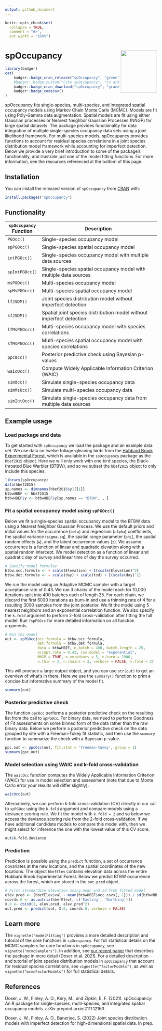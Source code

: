 ```yaml
---
output: github_document
---
```


<!-- README.md is generated from README.Rmd. Please edit that file -->

```r
knitr::opts_chunk$set(
  collapse = TRUE,
  comment = "#>",
  out.width = "100%")
```

# spOccupancy <a href='https://www.jeffdoser.com/files/spoccupancy-web/'><img src="man/figures/logo.png" align="right" height="139" width="120"/></a>

```r
library(badger)
cat(
	badger::badge_cran_release("spOccupancy", "green"),
	#badger::badge_custom("Cite spOccupancy", "in arXiv", "yellow", "https://jeffdoser.com"),
	badger::badge_cran_download("spOccupancy", "grand-total", "blue"),
	badger::badge_codecov()
)
```

spOccupancy fits single-species, multi-species, and integrated spatial occupancy models using Markov Chain Monte Carlo (MCMC). Models are fit using P&oacute;ly-Gamma data augmentation. Spatial models are fit using either Gaussian processes or Nearest Neighbor Gaussian Processes (NNGP) for large spatial datasets. The package provides functionality for data integration of multiple single-species occupancy data sets using a joint likelihood framework. For multi-species models, spOccupancy provides functions to account for residual species correlations in a joint species distribution model framework while accounting for imperfect detection. Below we provide a very brief introduction to some of the package's functionality, and illustrate just one of the model fitting funcitons. For more information, see the resources referenced at the bottom of this page. 

## Installation

You can install the released version of `spOccupancy` from [CRAN](https://CRAN.R-project.org) with:

```r
install.packages("spOccupancy")
```

## Functionality

|`spOccupancy` Function  | Description                                                     |
|---------------- |------------------------------------------------------------------------|
|`PGOcc()`          | Single-species occupancy model                                       |
|`spPGOcc()`        | Single-species spatial occupancy model                               |
|`intPGOcc()`       | Single-species occupancy model with multiple data sources            |
|`spIntPGOcc()`     | Single-species spatial occupancy model with multiple data sources    |
|`msPGOcc()`        | Multi-species occupancy model                                        |
|`spMsPGOcc()`      | Multi-species spatial occupancy model                                |
|`lfJSDM()`         | Joint species distribution model without imperfect detection         |
|`sfJSDM()`         | Spatial joint species distribution model without imperfect detection |
|`lfMsPGOcc()`      | Multi-species occupancy model with species correlations              |
|`sfMsPGOcc()`      | Multi-species spatial occupancy model with species correlations      |
|`ppcOcc()`         | Posterior predictive check using Bayesian p-values                   | 
|`waicOcc()`        | Compute Widely Applicable Information Criterion (WAIC)               |
|`simOcc()`         | Simulate single-species occupancy data                               |
|`simMsOcc()`       | Simulate multi-species occupancy data                                |
|`simIntOcc()`      | Simulate single-species occupancy data from multiple data sources    |

## Example usage

### Load package and data

To get started with `spOccupancy` we load the package and an example data set. We use data on twelve foliage-gleaning birds from the [Hubbard Brook Experimental Forest](https://hubbardbrook.org/), which is available in the `spOccupancy` package as the `hbef2015` object. Here we will only work with one bird species, the Black-throated Blue Warbler (BTBW), and so we subset the `hbef2015` object to only include this species.

```r
library(spOccupancy)
data(hbef2015)
sp.names <- dimnames(hbef2015$y)[[1]]
btbwHBEF <- hbef2015
btbwHBEF$y <- btbwHBEF$y[sp.names == "BTBW", , ]
```

### Fit a spatial occupancy model using `spPGOcc()`

Below we fit a single-species spatial occupancy model to the BTBW data using a Nearest Neighbor Gaussian Process. We use the default priors and initial values for the occurrence (`beta`) and regression (`alpha`) coefficients, the spatial variance (`sigma.sq`), the spatial range parameter (`phi`), the spatial random effects (`w`), and the latent occurrence values (`z`). We assume occurrence is a function of linear and quadratic elevation along with a spatial random intercept. We model detection as a function of linear and quadratic day of survey and linear time of day the survey occurred.

```r
# Specify model formulas
btbw.occ.formula <- ~ scale(Elevation) + I(scale(Elevation)^2)
btbw.det.formula <- ~ scale(day) + scale(tod) + I(scale(day)^2)
```

We run the model using an Adaptive MCMC sampler with a target acceptance rate of 0.43. We run 3 chains of the model each for 10,000 iterations split into 400 batches each of length 25. For each chain, we discard the first 6000 iterations as burn-in and use a thinning rate of 4 for a resulting 3000 samples from the joint posterior. We fit the model using 5 nearest neighbors and an exponential correlation function. We also specify the `k.fold` argument to perform 2-fold cross-validation after fitting the full model. Run `?spPGOcc` for more detailed information on all function arguments.

```r
# Run the model
out <- spPGOcc(occ.formula = btbw.occ.formula,
               det.formula = btbw.det.formula,
               data = btbwHBEF, n.batch = 400, batch.length = 25,
               accept.rate = 0.43, cov.model = "exponential", 
               NNGP = TRUE, n.neighbors = 5, n.burn = 2000, 
               n.thin = 4, n.chains = 3, verbose = FALSE, k.fold = 2)
```

This will produce a large output object, and you can use `str(out)` to get an overview of what's in there. Here we use the `summary()` function to print a concise but informative summary of the model fit.

```r
summary(out)
```

### Posterior predictive check

The function `ppcOcc` performs a posterior predictive check on the resulting list from the call to `spPGOcc`. For binary data, we need to perform Goodness of Fit assessments on some binned form of the data rather than the raw binary data. Below we perform a posterior predictive check on the data grouped by site with a Freeman-Tukey fit statistic, and then use the `summary` function to summarize the check with a Bayesian p-value.

```r
ppc.out <- ppcOcc(out, fit.stat = 'freeman-tukey', group = 1)
summary(ppc.out)
```

### Model selection using WAIC and k-fold cross-validation

The `waicOcc` function computes the Widely Applicable Information Criterion (WAIC) for use in model selection and assessment (note that due to Monte Carlo error your results will differ slightly). 

```r
waicOcc(out)
```

Alternatively, we can perform k-fold cross-validation (CV) directly in our call to `spPGOcc` using the `k.fold` argument and compare models using a deviance scoring rule. We fit the model with `k.fold = 2` and so below we access the deviance scoring rule from the 2-fold cross-validation. If we have additional candidate models to compare this model with, then we might select for inference the one with the lowest value of this CV score.

```r
out$k.fold.deviance
```

### Prediction

Prediction is possible using the `predict` function, a set of occurrence covariates at the new locations, and the spatial coordinates of the new locations. The object `hbefElev` contains elevation data across the entire Hubbard Brook Experimental Forest. Below we predict BTBW occurrence across the forest, which are stored in the `out.pred` object. 

```r
# First standardize elevation using mean and sd from fitted model
elev.pred <- (hbefElev$val - mean(btbwHBEF$occ.covs[, 1])) / sd(btbwHBEF$occ.covs[, 1])
coords.0 <- as.matrix(hbefElev[, c('Easting', 'Northing')])
X.0 <- cbind(1, elev.pred, elev.pred^2)
out.pred <- predict(out, X.0, coords.0, verbose = FALSE)
```

## Learn more

The `vignette("modelFitting")` provides a more detailed description and tutorial of the core functions in `spOccupancy`. For full statistical details on the MCMC samplers for core functions in `spOccupancy`, see `vignette("mcmcSamplers")`. In addition, see [our recent paper](https://arxiv.org/abs/2111.12163) that describes the package in more detail (Doser et al. 2021). For a detailed description and tutorial of joint species distribution models in `spOccupancy` that account for residual species correlations, see `vignette("factorModels")`, as well as `vignette("mcmcFactorModels")` for full statistical details.

## References

Doser, J. W., Finley, A. O., Kéry, M., and Zipkin, E. F. (2021). spOccupancy: An R package for single-species, multi-species, and integrated spatial occupancy models. arXiv preprint arxiv:2111.12163.

Doser, J. W., Finley, A. O., Banerjee, S. (2022) Joint species distribution models with imperfect detection for high-dimensional spatial data. In prep.

